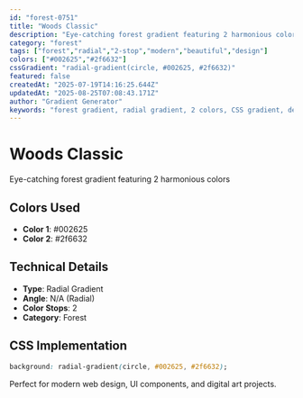 ```yaml
---
id: "forest-0751"
title: "Woods Classic"
description: "Eye-catching forest gradient featuring 2 harmonious colors"
category: "forest"
tags: ["forest","radial","2-stop","modern","beautiful","design"]
colors: ["#002625","#2f6632"]
cssGradient: "radial-gradient(circle, #002625, #2f6632)"
featured: false
createdAt: "2025-07-19T14:16:25.644Z"
updatedAt: "2025-08-25T07:08:43.171Z"
author: "Gradient Generator"
keywords: "forest gradient, radial gradient, 2 colors, CSS gradient, design, #002625, #2f6632"
---
```


# Woods Classic

Eye-catching forest gradient featuring 2 harmonious colors

## Colors Used
- **Color 1**: #002625
- **Color 2**: #2f6632

## Technical Details
- **Type**: Radial Gradient
- **Angle**: N/A (Radial)
- **Color Stops**: 2
- **Category**: Forest

## CSS Implementation
```css
background: radial-gradient(circle, #002625, #2f6632);
```

Perfect for modern web design, UI components, and digital art projects.

